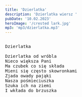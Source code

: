```yaml
---
title: 'Dzierlatka'
description: 'Dzierlatka wiersz '
pubDate: '10.02.2023'
heroImage: '/crested lark.jpg'
mp3: 'mp3/dzierlatka.mp3'
---
```

<pre>
  
Dzierlatka

Dzierlatka od wróbla 
Nieco większa Pani
Ma czubek co się składa
Mieni się często skowronkami
Zjada owady pająki
Nasza pośmieciuszka
Szuka ich na ziemi
I wkłada do brzuszka
  
</pre>

